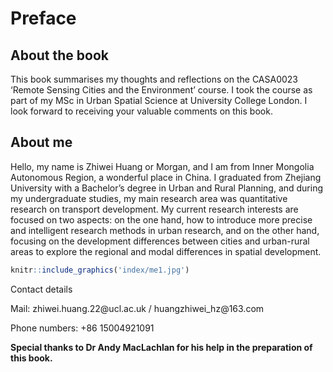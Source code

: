 # Preface {.unnumbered}

## About the book

This book summarises my thoughts and reflections on the CASA0023 'Remote Sensing Cities and the Environment' course. I took the course as part of my MSc in Urban Spatial Science at University College London. I look forward to receiving your valuable comments on this book.

## About me

Hello, my name is Zhiwei Huang or Morgan, and I am from Inner Mongolia Autonomous Region, a wonderful place in China. I graduated from Zhejiang University with a Bachelor's degree in Urban and Rural Planning, and during my undergraduate studies, my main research area was quantitative research on transport development. My current research interests are focused on two aspects: on the one hand, how to introduce more precise and intelligent research methods in urban research, and on the other hand, focusing on the development differences between cities and urban-rural areas to explore the regional and modal differences in spatial development.


```r
knitr::include_graphics('index/me1.jpg')
```

Contact details 

Mail: zhiwei.huang.22@ucl.ac.uk / huangzhiwei_hz@163.com

Phone numbers: +86 15004921091


**Special thanks to Dr Andy MacLachlan for his help in the preparation of this book.**

